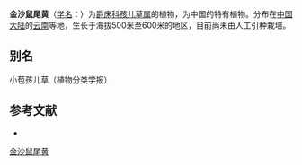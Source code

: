{{Speciesbox
| name = 金沙鼠尾黄
| status = 
| status_system = 
| image =
| genus = Rungia
| species = hirpex
| authority = R. Ben.
}}

'''金沙鼠尾黄'''（[[学名|学名]]：{{lang|la|''Rungia hirpex''}}）为[[爵床科|爵床科]][[孩儿草属|孩儿草属]]的植物，为中国的特有植物。分布在[[中国大陆|中国大陆]]的[[云南|云南]]等地，生长于海拔500米至600米的地区，目前尚未由人工引种栽培。

== 别名 ==
小苞孩儿草（植物分类学报）

== 参考文献 ==
<div class="references-small">
* {{cite web| url =http://www.bioinfo.cn/db05/KmzwSpecies.php?action=view&id=267| title =金沙鼠尾黄| work =《中国高等植物数据库全库》| publisher =中国科学院微生物研究所| author =昆明植物研究所| accessdate =2009-02-21| deadurl =yes| archiveurl =https://web.archive.org/web/20160305062929/http://www.bioinfo.cn/db05/KmzwSpecies.php?action=view&id=267| archivedate =2016-03-05}}
</div>
{{Taxonbar|from=Q15224935}}

[[Category:孩儿草属|金沙鼠尾黄]]


{{植物小作品}}